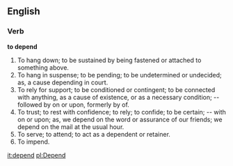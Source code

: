 ==English==

===Verb===

'''to depend'''

#To hang down; to be sustained by being fastened or attached to something above.
#To hang in suspense; to be pending; to be undetermined or undecided; as, a cause depending in court.
#To rely for support; to be conditioned or contingent; to be connected with anything, as a cause of existence, or as a necessary condition; -- followed by on or upon, formerly by of.
#To trust; to rest with confidence; to rely; to confide; to be certain; -- with on or upon; as, we depend on the word or assurance of our friends; we depend on the mail at the usual hour.
#To serve; to attend; to act as a dependent or retainer.
#To impend.

[[it:depend]]
[[pl:Depend]]